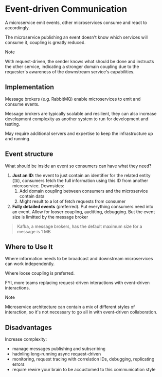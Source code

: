 # Event-driven Communication

A microservice emit events, other microservices consume and react to accordingly.

The microservice publishing an event doesn't know which services will consume it, coupling is greatly reduced.

> [!NOTE]
> With request-driven, the sender knows what should be done and instructs the other service, indicating a stronger domain coupling due to the requester's awareness of the downstream service's capabilities.

## Implementation

Message brokers (e.g. RabbitMQ) enable microservices to emit and consume events.

Message brokers are typically scalable and resilient, they can also increase development complexity as another system to run for development and testing.

May require additional servers and expertise to keep the infrastructure up and running.


## Event structure

What should be inside an event so consumers can have what they need?

1. **Just an ID**: the event to just contain an identifier for the related entity (`ID`), consumers fetch the full information using this ID from another microservice. Downsides:
   1. Add domain coupling between consumers and the microservice contain data
   2. Might result to a lot of fetch requests from consumer
2. **Fully detailed events** (preferred). Put everything consumers need into an event. Allow for looser coupling, auditting, debugging. But the event size is limitted by the message broker

> Kafka, a message brokers, has the default maximum size for a message is 1 MB

## Where to Use It

Where information needs to be broadcast and downstream microservices can work independently.

Where loose coupling is preferred.

FYI, more teams replacing request-driven interactions with event-driven interactions.

> [!NOTE]
> Microservice architecture can contain a mix of different styles of interaction, so it's not necessary to go all in with event-driven collaboration.

## Disadvantages

Increase complexity:
- manage messages publishing and subscribing
- hadnling long-running async request-driven
- monitoring, request tracing with correlation IDs, debugging, replicating errors
- require rewire your brain to be accustomed to this communication style